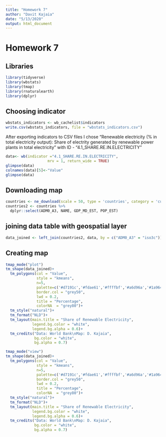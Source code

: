 ---
title: "Homework 7"
author: "Davit Kajaia"
date: "5/13/2020"
output: html_document
---

# Homework 7

## Libraries

```{r message=FALSE}
library(tidyverse)
library(wbstats)
library(tmap)
library(rnaturalearth)
library(dplyr)

```

## Choosing indicator

```{r}
wbstats_indicators <- wb_cachelist$indicators
write.csv(wbstats_indicators, file = "wbstats_indicators.csv")
```

After exporting indicators to CSV files I chose "Renewable electricity (% in total electricity output): Share of electrity generated by renewable power plants in total electricity" with ID - "4.1_SHARE.RE.IN.ELECTRICITY"

```{r}
data<- wb(indicator ="4.1_SHARE.RE.IN.ELECTRICITY",
                   mrv = 1, return_wide = TRUE)
glimpse(data)
colnames(data)[5]<-"Value"
glimpse(data)
```

## Downloading map


```{r}
countries <- ne_download(scale = 50, type = 'countries', category = 'cultural', returnclass = "sf")
countries2 <- countries %>% 
  dplyr::select(ADM0_A3, NAME, GDP_MD_EST, POP_EST)
```

## joining data table with geospatial layer

```{r}
data_joined <- left_join(countries2, data, by = c("ADM0_A3" = "iso3c"))
```

## Creating map

```{r warning=TRUE}
tmap_mode("plot")
tm_shape(data_joined)+
  tm_polygons(col = "Value", 
              style = "kmeans",
              n=5,
              palette=c('#d7191c','#fdae61','#ffffbf','#a6d96a','#1a9641'), 
              border.col = "grey50",
              lwd = 0.2,
              title = "Percentage",
              colorNA  = "grey80")+
  tm_style("natural")+
  tm_format("NLD")+
  tm_layout(main.title = "Share of Renewable Electricity",
            legend.bg.color = "white",
            legend.bg.alpha = 0.6)+
  tm_credits("Data: World Bank\nMap: D. Kajaia",
             bg.color = "white",
             bg.alpha = 0.7)
```

```{r}
tmap_mode("view")
tm_shape(data_joined)+
  tm_polygons(col = "Value", 
              style = "kmeans",
              n=5,
              palette=c('#d7191c','#fdae61','#ffffbf','#a6d96a','#1a9641'), 
              border.col = "grey50",
              lwd = 0.2,
              title = "Percentage",
              colorNA  = "grey80")+
  tm_style("natural")+
  tm_format("NLD")+
  tm_layout(main.title = "Share of Renewable Electricity",
            legend.bg.color = "white",
            legend.bg.alpha = 0.6)+
  tm_credits("Data: World Bank\nMap: D. Kajaia",
             bg.color = "white",
             bg.alpha = 0.7)
```

